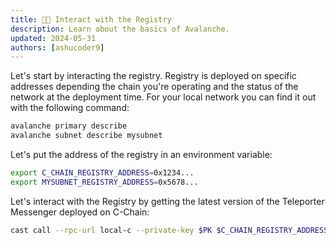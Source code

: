 ```yaml
---
title: 👩‍💻 Interact with the Registry
description: Learn about the basics of Avalanche.
updated: 2024-05-31
authors: [ashucoder9]
---
```


Let's start by interacting the registry. Registry is deployed on specific addresses depending the chain you're operating and the status of the network at the deployment time. For your local network you can find it out with the following command:

```bash
avalanche primary describe
avalanche subnet describe mysubnet
``` 

Let's put the address of the registry in an environment variable:

```bash
export C_CHAIN_REGISTRY_ADDRESS=0x1234...
export MYSUBNET_REGISTRY_ADDRESS=0x5678...
```

Let's interact with the Registry by getting the latest version of the Teleporter Messenger deployed on C-Chain:

```bash
cast call --rpc-url local-c --private-key $PK $C_CHAIN_REGISTRY_ADDRESS "latestVersion()(uint256)" 
```